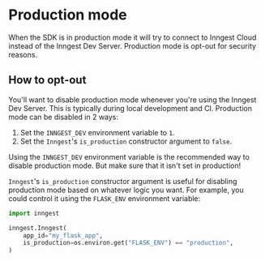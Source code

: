 # Production mode

When the SDK is in production mode it will try to connect to Inngest Cloud instead of the Inngest Dev Server. Production mode is opt-out for security reasons.

## How to opt-out

You'll want to disable production mode whenever you're using the Inngest Dev Server. This is typically during local development and CI. Production mode can be disabled in 2 ways:
1. Set the `INNGEST_DEV` environment variable to `1`.
2. Set the `Inngest`'s `is_production` constructor argument to `false`.

Using the `INNGEST_DEV` environment variable is the recommended way to disable production mode. But make sure that it isn't set in production!

`Inngest`'s `is_production` constructor argument is useful for disabling production mode based on whatever logic you want. For example, you could control it using the `FLASK_ENV` environment variable:
```py
import inngest

inngest.Inngest(
    app_id="my_flask_app",
    is_production=os.environ.get("FLASK_ENV") == "production",
)
```

